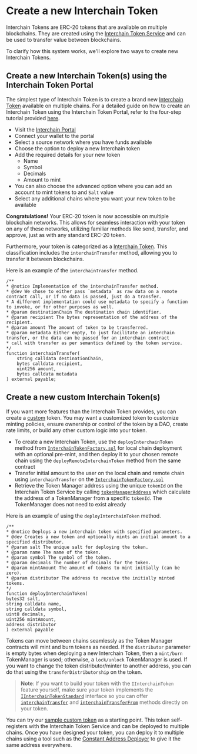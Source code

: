 # Create a new Interchain Token

Interchain Tokens are ERC-20 tokens that are available on multiple blockchains. They are created using the [Interchain Token Service](https://github.com/axelarnetwork/interchain-token-service/blob/v1.0.0-beta.3/contracts/InterchainTokenService.sol) and can be used to transfer value between blockchains.

To clarify how this system works, we'll explore two ways to create new Interchain Tokens.

## Create a new Interchain Token(s) using the Interchain Token Portal

The simplest type of Interchain Token is to create a brand new [Interchain Token](https://github.com/axelarnetwork/interchain-token-service/blob/v1.0.0-beta.3/contracts/interchain-token/InterchainToken.sol) available on multiple chains. For a detailed guide on how to create an Interchain Token using the Interchain Token Portal, refer to the four-step tutorial provided [here](https://axelar.network/blog/how-to-create-an-interchain-token-with-axelar-in-4-steps).

- Visit the [Interchain Portal](https://testnet.interchain.axelar.dev)
- Connect your wallet to the portal
- Select a source network where you have funds available
- Choose the option to deploy a new Interchain token
- Add the required details for your new token
    - Name
    - Symbol
    - Decimals
    - Amount to mint
- You can also choose the advanced option where you can add an account to mint tokens to and `Salt` value
- Select any additional chains where you want your new token to be available

**Congratulations!** Your ERC-20 token is now accessible on multiple blockchain networks. This allows for seamless interaction with your token on any of these networks, utilizing familiar methods like send, transfer, and approve, just as with any standard ERC-20 token.

Furthermore, your token is categorized as a [Interchain Token](https://github.com/axelarnetwork/interchain-token-service/blob/v1.0.0-beta.3/contracts/interfaces/IInterchainTokenStandard.sol). This classification includes the `interchainTransfer` method, allowing you to transfer it between blockchains.

Here is an example of the `interchainTransfer` method.

```solidity
/**
* @notice Implementation of the interchainTransfer method.
* @dev We chose to either pass `metadata` as raw data on a remote contract call, or if no data is passed, just do a transfer.
* A different implementation could use metadata to specify a function to invoke, or for other purposes as well.
* @param destinationChain The destination chain identifier.
* @param recipient The bytes representation of the address of the recipient.
* @param amount The amount of token to be transferred.
* @param metadata Either empty, to just facilitate an interchain transfer, or the data can be passed for an interchain contract
* call with transfer as per semantics defined by the token service.
*/
function interchainTransfer(
    string calldata destinationChain,
    bytes calldata recipient,
    uint256 amount,
    bytes calldata metadata
) external payable;
```

## Create a new custom Interchain Token(s)

If you want more features than the Interchain Token provides, you can create a [custom](../../reference/glossary/#custom-token) token. You may want a customized token to customize minting policies, ensure ownership or control of the token by a DAO, create rate limits, or build any other custom logic into your token.

- To create a new Interchain Token, use the `deployInterchainToken` method from [`InterchainTokenFactory.sol`](https://github.com/axelarnetwork/interchain-token-service/blob/0a00533f19197a285d6bddc8ec0c2e908094ebfe/contracts/InterchainTokenFactory.sol#L117) for local chain deployment with an optional pre-mint, and then deploy it to your chosen remote chain using the `deployRemoteInterchainToken` method from the same contract
- Transfer  initial amount to the user on the local chain and remote chain using `interchainTransfer` on the [`InterchainTokenFactory.sol`](https://github.com/axelarnetwork/interchain-token-service/blob/0a00533f19197a285d6bddc8ec0c2e908094ebfe/contracts/InterchainTokenFactory.sol#L292)
- Retrieve the Token Manager address using the unique `tokenId` on the Interchain Token Service by calling [`tokenManagerAddress`](https://github.com/axelarnetwork/interchain-token-service/blob/0a00533f19197a285d6bddc8ec0c2e908094ebfe/contracts/InterchainTokenService.sol#L180C1-L180C1) which calculate the address of a TokenManager from a specific `tokenId`. The TokenManager does not need to exist already

Here is an example of using the `deployInterchainToken` method.

```solidity
/**
* @notice Deploys a new interchain token with specified parameters.
* @dev Creates a new token and optionally mints an initial amount to a specified distributor.
* @param salt The unique salt for deploying the token.
* @param name The name of the token.
* @param symbol The symbol of the token.
* @param decimals The number of decimals for the token.
* @param mintAmount The amount of tokens to mint initially (can be zero).
* @param distributor The address to receive the initially minted tokens.
*/
function deployInterchainToken(
bytes32 salt,
string calldata name,
string calldata symbol,
uint8 decimals,
uint256 mintAmount,
address distributor
) external payable
```

Tokens can move between chains seamlessly as the Token Manager contracts will mint and burn tokens as needed. If the `distributor` parameter is empty bytes when deploying a new Interchain Token, then a `mint/burn` TokenManager is used; otherwise, a `lock/unlock` TokenManager is used. If you want to change the token distributor/minter to another address, you can do that using the `transferDistributorship` on the token.

>**Note**: If you want to build your token with the `IInterchainToken` feature yourself, make sure your token implements the [`IInterchainTokenStandard`](https://github.com/axelarnetwork/interchain-token-service/blob/v1.0.0-beta.3/contracts/interfaces/IInterchainTokenStandard.sol) interface so you can offer [`interchainTransfer`](https://github.com/axelarnetwork/interchain-token-service/blob/0a00533f19197a285d6bddc8ec0c2e908094ebfe/contracts/interfaces/IInterchainTokenStandard.sol#L20) and [`interchainTransferFrom`](https://github.com/axelarnetwork/interchain-token-service/blob/0a00533f19197a285d6bddc8ec0c2e908094ebfe/contracts/interfaces/IInterchainTokenStandard.sol#L37) methods directly on your token. 

You can try our [sample custom token](https://remix.ethereum.org/axelarnetwork/axelar-docs/blob/main/public/samples/interchain-token-iinterchaintoken.sol) as a starting point. This token self-registers with the Interchain Token Service and can be deployed to multiple chains. 
Once you have designed your token, you can deploy it to multiple chains using a tool such as the [Constant Address Deployer](https://docs.axelar.dev/dev/general-message-passing/solidity-utilities#constant-address-deployer) to give it the same address everywhere. 
